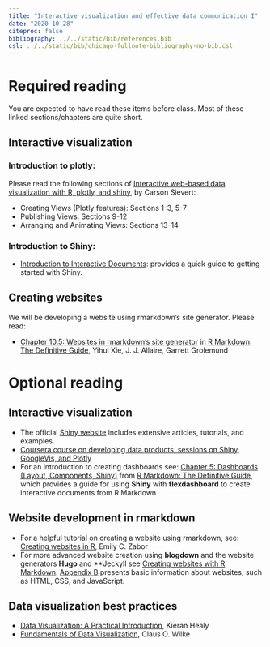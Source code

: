 ```yaml
---
title: "Interactive visualization and effective data communication I"
date: "2020-10-28"
citeproc: false
bibliography: ../../static/bib/references.bib
csl: ../../static/bib/chicago-fullnote-bibliography-no-bib.csl
---
```


# Required reading

You are expected to have read these items before class. Most of these linked sections/chapters are quite short.

## Interactive visualization

### Introduction to plotly: 
Please read the following sections of [Interactive web-based data visualization with R, plotly, and shiny](https://plotly-r.com/index.html), by Carson Sievert:

- Creating Views (Plotly features): Sections 1-3, 5-7
- Publishing Views: Sections 9-12
- Arranging and Animating Views: Sections 13-14

### Introduction to Shiny: 

- [Introduction to Interactive Documents](https://shiny.rstudio.com/articles/interactive-docs.html): provides a quick guide to getting started with Shiny.
 
## Creating websites
We will be developing a website using rmarkdown's site generator. Please read:

- [Chapter 10.5: Websites in rmarkdown’s site generator](https://bookdown.org/yihui/rmarkdown/rmarkdown-site.html) in [R Markdown: The Definitive Guide](https://bookdown.org/yihui/rmarkdown/), Yihui Xie, J. J. Allaire, Garrett Grolemund

# Optional reading

## Interactive visualization
- The official [Shiny website](http://shiny.rstudio.com) includes extensive articles, tutorials, and examples.
- [Coursera course on developing data products, sessions on Shiny, GoogleVis, and Plotly](https://www.coursera.org/lecture/data-products/shiny-1-1-xgyMn)
- For an introduction to creating dashboards see: [Chapter 5: Dashboards (Layout, Components, Shiny)](https://bookdown.org/yihui/rmarkdown/dashboards.html) from [R Markdown: The Definitive Guide](https://bookdown.org/yihui/rmarkdown/), which provides a guide for using **Shiny** with **flexdashboard** to create interactive documents from R Markdown

## Website development in rmarkdown
- For a helpful tutorial on creating a website using rmarkdown, see: [Creating websites in R](https://www.emilyzabor.com/tutorials/rmarkdown_websites_tutorial.html), Emily C. Zabor   
- For more advanced website creation using **blogdown** and the website generators **Hugo** and **Jeckyll see [Creating websites with R Markdown](https://bookdown.org/yihui/blogdown/). [Appendix B](https://bookdown.org/yihui/blogdown/website-basics.html#website-basics) presents basic information about websites, such as HTML, CSS, and JavaScript.

## Data visualization best practices
- [Data Visualization: A Practical Introduction](https://kieranhealy.org/publications/dataviz/), Kieran Healy
- [Fundamentals of Data Visualization](https://serialmentor.com/dataviz/), Claus O. Wilke
